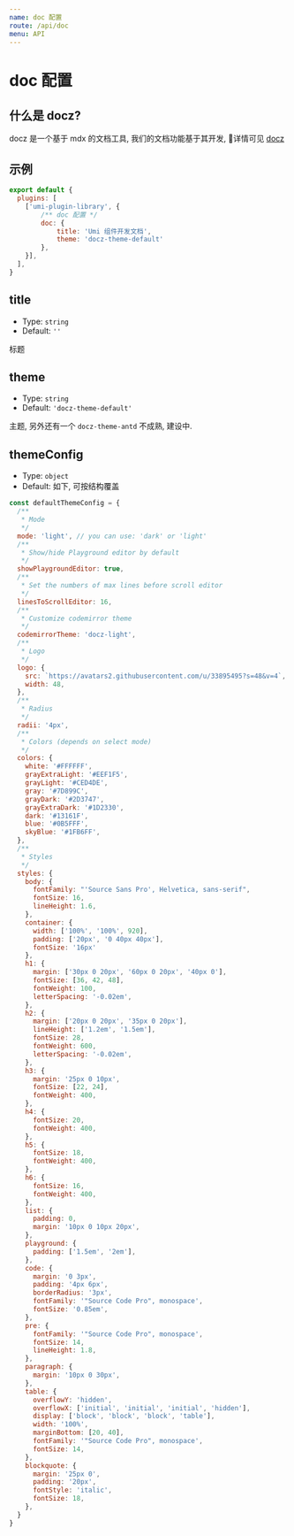 ```yaml
---
name: doc 配置
route: /api/doc
menu: API
---
```

# doc 配置

## 什么是 docz?
docz 是一个基于 mdx 的文档工具, 我们的文档功能基于其开发, 详情可见 [docz](https://github.com/pedronauck/docz)

## 示例
```js
export default {
  plugins: [
    ['umi-plugin-library', {
        /** doc 配置 */
        doc: {
            title: 'Umi 组件开发文档',
            theme: 'docz-theme-default'
        },
    }],
  ],
}
```

## title
* Type: `string`
* Default: `''`

标题

## theme
* Type: `string`
* Default: `'docz-theme-default'`

主题, 另外还有一个 `docz-theme-antd` 不成熟, 建设中.

## themeConfig
* Type: `object`
* Default: 如下, 可按结构覆盖
```js
const defaultThemeConfig = {
  /**
   * Mode
   */
  mode: 'light', // you can use: 'dark' or 'light'
  /**
   * Show/hide Playground editor by default
   */
  showPlaygroundEditor: true,
  /**
   * Set the numbers of max lines before scroll editor
   */
  linesToScrollEditor: 16,
  /**
   * Customize codemirror theme
   */
  codemirrorTheme: 'docz-light',
  /**
   * Logo
   */
  logo: {
    src: `https://avatars2.githubusercontent.com/u/33895495?s=48&v=4`,
    width: 48,
  },
  /**
   * Radius
   */
  radii: '4px',
  /**
   * Colors (depends on select mode)
   */
  colors: {
    white: '#FFFFFF',
    grayExtraLight: '#EEF1F5',
    grayLight: '#CED4DE',
    gray: '#7D899C',
    grayDark: '#2D3747',
    grayExtraDark: '#1D2330',
    dark: '#13161F',
    blue: '#0B5FFF',
    skyBlue: '#1FB6FF',
  },
  /**
   * Styles
   */
  styles: {
    body: {
      fontFamily: "'Source Sans Pro', Helvetica, sans-serif",
      fontSize: 16,
      lineHeight: 1.6,
    },
    container: {
      width: ['100%', '100%', 920],
      padding: ['20px', '0 40px 40px'],
      fontSize: '16px'
    },
    h1: {
      margin: ['30px 0 20px', '60px 0 20px', '40px 0'],
      fontSize: [36, 42, 48],
      fontWeight: 100,
      letterSpacing: '-0.02em',
    },
    h2: {
      margin: ['20px 0 20px', '35px 0 20px'],
      lineHeight: ['1.2em', '1.5em'],
      fontSize: 28,
      fontWeight: 600,
      letterSpacing: '-0.02em',
    },
    h3: {
      margin: '25px 0 10px',
      fontSize: [22, 24],
      fontWeight: 400,
    },
    h4: {
      fontSize: 20,
      fontWeight: 400,
    },
    h5: {
      fontSize: 18,
      fontWeight: 400,
    },
    h6: {
      fontSize: 16,
      fontWeight: 400,
    },
    list: {
      padding: 0,
      margin: '10px 0 10px 20px',
    },
    playground: {
      padding: ['1.5em', '2em'],
    },
    code: {
      margin: '0 3px',
      padding: '4px 6px',
      borderRadius: '3px',
      fontFamily: '"Source Code Pro", monospace',
      fontSize: '0.85em',
    },
    pre: {
      fontFamily: '"Source Code Pro", monospace',
      fontSize: 14,
      lineHeight: 1.8,
    },
    paragraph: {
      margin: '10px 0 30px',
    },
    table: {
      overflowY: 'hidden',
      overflowX: ['initial', 'initial', 'initial', 'hidden'],
      display: ['block', 'block', 'block', 'table'],
      width: '100%',
      marginBottom: [20, 40],
      fontFamily: '"Source Code Pro", monospace',
      fontSize: 14,
    },
    blockquote: {
      margin: '25px 0',
      padding: '20px',
      fontStyle: 'italic',
      fontSize: 18,
    },
  }
}
```

